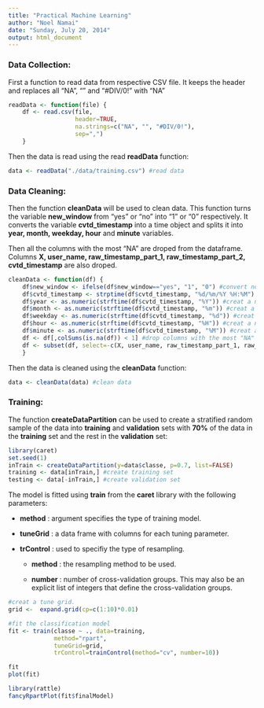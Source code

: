 ```yaml
---
title: "Practical Machine Learning"
author: "Noel Namai"
date: "Sunday, July 20, 2014"
output: html_document
---
```


### Data Collection:

First a function to read data from respective CSV file. It keeps the header and replaces all "NA", "" and "#DIV/0!" with "NA"

```r
readData <- function(file) {
    df <- read.csv(file,
                   header=TRUE, 
                   na.strings=c("NA", "", "#DIV/0!"), 
                   sep=",")
    }
```

Then the data is read using the read **readData** function:

```r
data <- readData("./data/training.csv") #read data
```

### Data Cleaning:

Then the function **cleanData** will be used to clean data. This function turns the variable **new_window** from "yes" or "no" into "1" or "0" respectively. It converts the variable **cvtd_timestamp** into a time object and splits it into **year, month, weekday, hour** and **minute** variables.

Then all the columns with the most "NA" are droped from the dataframe. Columns **X, user_name, raw_timestamp_part_1, raw_timestamp_part_2, cvtd_timestamp** are also droped.

```r
cleanData <- function(df) {    
    df$new_window <- ifelse(df$new_window=="yes", "1", "0") #convert new_window into "0" or "1"
    df$cvtd_timestamp <- strptime(df$cvtd_timestamp, "%d/%m/%Y %H:%M") #convert cvtd_timestamp into a time object
    df$year <- as.numeric(strftime(df$cvtd_timestamp, "%Y")) #creat a new feature year
    df$month <- as.numeric(strftime(df$cvtd_timestamp, "%m")) #creat a new feature month
    df$weekday <- as.numeric(strftime(df$cvtd_timestamp, "%d")) #creat a new feature weekday
    df$hour <- as.numeric(strftime(df$cvtd_timestamp, "%H")) #creat a new feature hour
    df$minute <- as.numeric(strftime(df$cvtd_timestamp, "%M")) #creat a new feature minute
    df <- df[,colSums(is.na(df)) < 1] #drop columns with the most "NA"
    df <- subset(df, select=-c(X, user_name, raw_timestamp_part_1, raw_timestamp_part_2, cvtd_timestamp)) #drop noisy features 
    }
```

Then the data is cleaned using the **cleanData** function:

```r
data <- cleanData(data) #clean data
```

### Training:

The function **createDataPartition** can be used to create a stratified random sample of the data into **training** and **validation** sets with **70%** of the data in the **training** set and the rest in the **validation** set:

```r
library(caret)
set.seed(1)
inTrain <- createDataPartition(y=data$classe, p=0.7, list=FALSE)
training <- data[inTrain,] #create training set
testing <- data[-inTrain,] #create validation set
```

The model is fitted using **train** from the **caret** library with the following parameters:

* **method** : argument specifies the type of training model.

* **tuneGrid** : a data frame with columns for each tuning parameter.

* **trControl** :  used to specifiy the type of resampling.

    * **method** : the resampling method to be used.

    * **number** : number of cross-validation groups. This may also be an explicit list of integers that define the cross-validation groups.

```r
#creat a tune grid.
grid <-  expand.grid(cp=c(1:10)*0.01)

#fit the classification model
fit <- train(classe ~ ., data=training,
             method="rpart",
             tuneGrid=grid,
             trControl=trainControl(method="cv", number=10))

fit
plot(fit)
```

```r
library(rattle)
fancyRpartPlot(fit$finalModel)
```
